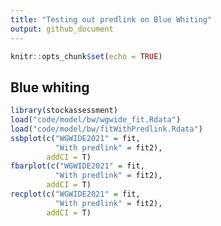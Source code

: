 ```yaml
---
title: "Testing out predlink on Blue Whiting"
output: github_document
---
```


```r
knitr::opts_chunk$set(echo = TRUE)
```

## Blue whiting

```r
library(stockassessment)
load("code/model/bw/wgwide_fit.Rdata")
load("code/model/bw/fitWithPredlink.Rdata")
ssbplot(c("WGWIDE2021" = fit,
          "With predlink" = fit2),
        addCI = T)
fbarplot(c("WGWIDE2021" = fit,
          "With predlink" = fit2),
        addCI = T)
recplot(c("WGWIDE2021" = fit,
          "With predlink" = fit2),
        addCI = T)
```